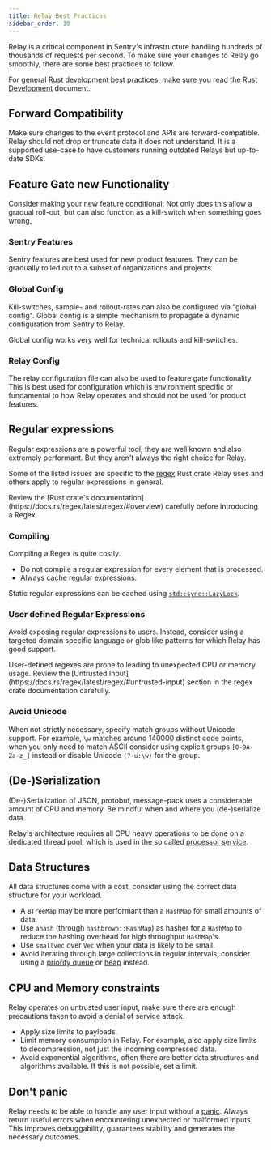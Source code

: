```yaml
---
title: Relay Best Practices
sidebar_order: 10
---
```


Relay is a critical component in Sentry's infrastructure handling hundreds of thousands of requests per second.
To make sure your changes to Relay go smoothly, there are some best practices to follow.

For general Rust development best practices, make sure you read the [Rust Development](/engineering-practices/rust/)
document.


## Forward Compatibility

Make sure changes to the event protocol and APIs are forward-compatible. Relay should not drop
or truncate data it does not understand. It is a supported use-case to have customers running
outdated Relays but up-to-date SDKs.


## Feature Gate new Functionality


Consider making your new feature conditional. Not only does this allow a gradual roll-out, but can also
function as a kill-switch when something goes wrong.


### Sentry Features

Sentry features are best used for new product features. They can be gradually rolled out to a subset
of organizations and projects.


### Global Config

Kill-switches, sample- and rollout-rates can also be configured via "global config". Global config
is a simple mechanism to propagate a dynamic configuration from Sentry to Relay.

Global config works very well for technical rollouts and kill-switches.


### Relay Config

The relay configuration file can also be used to feature gate functionality. This is best used
for configuration which is environment specific or fundamental to how Relay operates and should not
be used for product features.


## Regular expressions

Regular expressions are a powerful tool, they are well known and also extremely performant.
But they aren't always the right choice for Relay.

Some of the listed issues are specific to the [regex](https://docs.rs/regex/latest/regex/) Rust crate Relay uses
and others apply to regular expressions in general.

<Alert title="Important">
Review the [Rust crate's documentation](https://docs.rs/regex/latest/regex/#overview) carefully before introducing a Regex.
</Alert>


### Compiling

Compiling a Regex is quite costly.

- Do not compile a regular expression for every element that is processed.
- Always cache regular expressions.

Static regular expressions can be cached using [`std::sync::LazyLock`](https://doc.rust-lang.org/beta/std/sync/struct.LazyLock.html).


### User defined Regular Expressions

Avoid exposing regular expressions to users. Instead, consider using a targeted domain specific language or
glob like patterns for which Relay has good support.

<Alert level="warning" title="Important">
User-defined regexes are prone to leading to unexpected CPU or memory usage.
Review the [Untrusted Input](https://docs.rs/regex/latest/regex/#untrusted-input) section in the regex crate documentation
carefully.
</Alert>


### Avoid Unicode

When not strictly necessary, specify match groups without Unicode support. For example, `\w` matches around 140000
distinct code points, when you only need to match ASCII consider using explicit groups `[0-9A-Za-z_]` instead or disable Unicode `(?-u:\w)`
for the group.


## (De-)Serialization

(De-)Serialization of JSON, protobuf, message-pack uses a considerable amount of CPU and memory. Be mindful when and where
you (de-)serialize data.

Relay's architecture requires all CPU heavy operations to be done on a dedicated thread pool, which is used in the so called
[processor service](https://github.com/getsentry/relay/blob/master/relay-server/src/services/processor.rs).


## Data Structures

All data structures come with a cost, consider using the correct data structure for your workload.

- A `BTreeMap` may be more performant than a `HashMap` for small amounts of data.
- Use `ahash` (through `hashbrown::HashMap`) as hasher for a `HashMap` to reduce the hashing overhead for high throughput
`HashMap`'s.
- Use `smallvec` over `Vec` when your data is likely to be small.
- Avoid iterating through large collections in regular intervals, consider using a [priority queue](https://en.wikipedia.org/wiki/Priority_queue) or
[heap](https://doc.rust-lang.org/std/collections/struct.BinaryHeap.html) instead.


## CPU and Memory constraints

Relay operates on untrusted user input, make sure there are enough precautions taken to avoid a denial of service
attack.

- Apply size limits to payloads.
- Limit memory consumption in Relay. For example, also apply size limits to decompression, not just the incoming compressed data.
- Avoid exponential algorithms, often there are better data structures and algorithms available. If this is not possible, set a limit.


## Don't panic

Relay needs to be able to handle any user input without a [panic](https://doc.rust-lang.org/std/macro.panic.html).
Always return useful errors when encountering unexpected or malformed inputs. This improves debuggability,
guarantees stability and generates the necessary outcomes.
